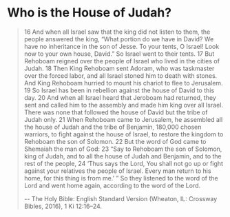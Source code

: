 # Who is the House of Judah?

> 16 And when all Israel saw that the king did not listen to them, the people answered the king, “What portion do we have in David? We have no inheritance in the son of Jesse. To your tents, O Israel! Look now to your own house, David.” So Israel went to their tents. 17 But Rehoboam reigned over the people of Israel who lived in the cities of Judah. 18 Then King Rehoboam sent Adoram, who was taskmaster over the forced labor, and all Israel stoned him to death with stones. And King Rehoboam hurried to mount his chariot to flee to Jerusalem. 19 So Israel has been in rebellion against the house of David to this day. 20 And when all Israel heard that Jeroboam had returned, they sent and called him to the assembly and made him king over all Israel. There was none that followed the house of David but the tribe of Judah only.
> 21 When Rehoboam came to Jerusalem, he assembled all the house of Judah and the tribe of Benjamin, 180,000 chosen warriors, to fight against the house of Israel, to restore the kingdom to Rehoboam the son of Solomon. 22 But the word of God came to Shemaiah the man of God: 23 “Say to Rehoboam the son of Solomon, king of Judah, and to all the house of Judah and Benjamin, and to the rest of the people, 24 ‘Thus says the Lord, You shall not go up or fight against your relatives the people of Israel. Every man return to his home, for this thing is from me.’ ” So they listened to the word of the Lord and went home again, according to the word of the Lord.
>
> -- The Holy Bible: English Standard Version (Wheaton, IL: Crossway Bibles, 2016), 1 Ki 12:16–24.
